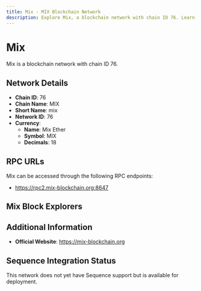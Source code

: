 ```yaml
--- 
title: Mix - MIX Blockchain Network
description: Explore Mix, a blockchain network with chain ID 76. Learn about its native currency, Mix Ether, and how to interact with the network.
---
```


# Mix

Mix is a blockchain network with chain ID 76.

## Network Details

- **Chain ID**: 76
- **Chain Name**: MIX
- **Short Name**: mix
- **Network ID**: 76
- **Currency**: 
  - **Name**: Mix Ether
  - **Symbol**: MIX
  - **Decimals**: 18

## RPC URLs

Mix can be accessed through the following RPC endpoints:

- https://rpc2.mix-blockchain.org:8647

## Mix Block Explorers



## Additional Information

- **Official Website**: https://mix-blockchain.org

## Sequence Integration Status

This network does not yet have Sequence support but is available for deployment.
